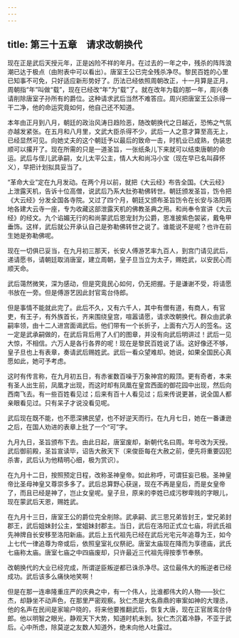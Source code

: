 ```yaml
---
---
---
```

title: 第三十五章　请求改朝换代
---




现在正是武后天授元年，正是凶险不祥的年月。在过去的一年之中，残杀的阵阵浪潮已达于极点（由附表中可以看出）。唐室王公已完全残杀净尽。黎民百姓的心里已知事不可免，只好适应新形势好了。历法已经依照周朝改正，十一月算是正月，周朝指“年”叫做“载”，现在已经改“年”为“载”了。就在改年为载的那一年，周兴奏请削除唐室子孙所有的爵位。这种请求武后当然不难答应。周兴把唐室王公杀得一干二净，他的命运究竟如何，他自己还不知道。

本年由正月到八月，朝廷的政治风涛日趋险恶，随改朝换代之日越近，恐怖之气氛亦越发紧张。在五月和八月里，文武大臣杀得不少，武后一人之意才算至高无上，已经显然可见。向她丈夫的这个朝廷予以最后的致命一击，时机业已成熟，伪装忠顺可以撂开了。现在所需的只是一道圣旨，一张纸条儿下来就可以结束唐朝的命运。武后与侄儿武承嗣，女儿太平公主，情人大和尚冯小宝（现在早已名叫薛怀义），早把计划拟具妥当了。

“革命大业”定在九月发动。在两个月以前，就把《大云经》布告全国。《大云经》上泄露天机，告诉十位高僧，说武后乃系大肚弥勒佛转世。朝廷颁发圣旨，饬令把《大云经》分发全国各寺院。又过了四个月，朝廷又颁布圣旨饬令在长安与洛阳两地各建大云寺一座，专为收藏这部泄露天机的佛教圣典之用。和尚奉令宣讲《大云经》的经文。九个谄媚无行的和尚蒙武后恩宠封为公爵，恩准披紫色袈裟，戴龟甲垂饰。这样，武后就公开承认自己是弥勒佛转世之说了。谁能说不是呢？也许在前生她是弥勒佛呢。

现在一切俱已妥当，在九月初三那天，长安人傅游艺率九百人，到宫门请见武后，递请愿书，请朝廷取消唐室，建立周朝，皇子旦当立为太子，赐姓武，以安民心而顺天命。

武后蔼然微笑，深为感动，但是究竟民心如何，仍无把握。于是谦谢不受，将请愿书放在一旁。但是傅游艺因此封官鸾台侍郎。

但是事情不能就此完了。此后不久，又有六千人，其中有僧有道，有商人，有官吏，有王子，有外族首长，齐来围绕皇宫，喧嚣请愿，请求改朝换代。群众由武承嗣率领，由十二人进宫面谒武后。他们带有一个长折子，上面有六万人的签名。这一定是武承嗣做的，在武后背后用了人们的图章，并没有向武后明讲过！武后一见大惊，不相信。六万人是各行各界的呢！现在是黎民百姓说了话。这好像还不够，皇子旦也上有表章，奏请武后赐姓武。武后一看众望难却。她说，如果全国民心真愿如此，她可予考虑。

这时有传言称，在九月初五日，有赤雀数百噪于万象神宫的殿顶。更有奇者，本来有圣人出生前，凤凰才出现，而这时却有凤凰在皇宫西面的御花园中出现，然后向西南飞去。有一些百姓看见过；后来有百十人看见过；后来传说更甚，说全国人都亲眼看见过。只有呆子才说没看见呢。

武后现在既不能，也不愿深拂民望，也不好逆天而行。在九月七日，她在一番谦逊之后，在国人劝进的表章上批了一个“可”字。

九月九日，圣旨颁布下去。由此日起，唐室废却，新朝代名曰周。年号改为天授。武后御前殿，圣旨宣读毕，诏告大赦天下（来俊臣每在大赦之前，便先将重要囚犯杀害，武后认为他精明心细，极为赏识）。

在九月十二日，按照预定日程，改称圣神皇帝。如此称呼，可谓狂妄已极。圣神皇帝比圣母神皇又尊崇多多了。武后总算野心获逞，现在不再是皇后，而是女皇帝了，而且已经是神了，岂止女皇呢。皇子旦，原来的李姓已成污秽卑贱的字眼儿，现在蒙武后天恩，赐姓武。

在九月十三日，唐室王公的爵位完全削除。武承嗣、武三思兄弟皆封王，堂兄弟封郡王，武后姐妹封公主，堂姐妹封郡主。当日，武后在洛阳正式立七庙，将武氏祖先神牌自长安移至洛阳新庙。武后上五代祖先已经在武后光宅元年追尊为王，如今上七代一律追尊为帝或后，依照皇室礼仪祭祀。唐室太庙现在降而为享德庙，武氏七庙称太庙。唐室七庙之中四庙废却，只许最近三代祖先得按季节奉祭。

改朝换代的大业已经完成，所谓逆臣叛逆都已诛杀净尽。这位最伟大的叛逆者已经成功。武后该多么痛快地笑啊！

但是在那一连串隆重庄严的庆典之中，有一个伟人，比谁都伟大的人物——狄仁杰，却静坐不动声色，在那里严密观察。狄仁杰是大名鼎鼎的审案如神的大理丞，他的名声在民间是家喻户晓的，将来他要推翻武后，恢复大唐，现在正官居鸾台侍郎。他以明智之眼光，静观天下大势，知道时机未到。狄仁杰沉着冷静，不亚于武后。心中所虑，除莫逆之友数人知道外，绝未向他人吐露过。